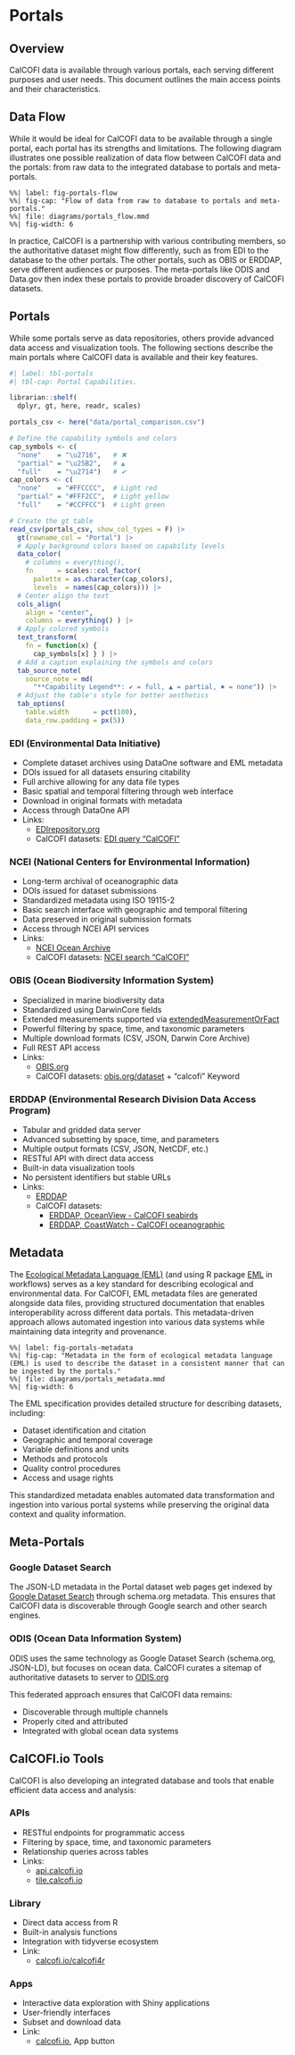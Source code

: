# Portals

## Overview

CalCOFI data is available through various portals, each serving different purposes and user needs. This document outlines the main access points and their characteristics.

## Data Flow

While it would be ideal for CalCOFI data to be available through a single portal, each portal has its strengths and limitations. The following diagram illustrates one possible realization of data flow between CalCOFI data and the portals: from raw data to the integrated database to portals and meta-portals.

```mermaid
%%| label: fig-portals-flow
%%| fig-cap: "Flow of data from raw to database to portals and meta-portals."
%%| file: diagrams/portals_flow.mmd
%%| fig-width: 6
```

In practice, CalCOFI is a partnership with various contributing members, so the authoritative dataset might flow differently, such as from EDI to the database to the other portals. The other portals, such as OBIS or ERDDAP, serve different audiences or purposes. The meta-portals like ODIS and Data.gov then index these portals to provide broader discovery of CalCOFI datasets.

## Portals

While some portals serve as data repositories, others provide advanced data access and visualization tools. The following sections describe the main portals where CalCOFI data is available and their key features.

```r
#| label: tbl-portals
#| tbl-cap: Portal Capabilities.

librarian::shelf(
  dplyr, gt, here, readr, scales)

portals_csv <- here("data/portal_comparison.csv")

# Define the capability symbols and colors
cap_symbols <- c(
  "none"    = "\u2716",   # ✖
  "partial" = "\u25B2",   # ▲
  "full"    = "\u2714")   # ✔
cap_colors <- c(
  "none"    = "#FFCCCC",  # Light red
  "partial" = "#FFF2CC",  # Light yellow
  "full"    = "#CCFFCC")  # Light green

# Create the gt table
read_csv(portals_csv, show_col_types = F) |>
  gt(rowname_col = "Portal") |> 
  # Apply background colors based on capability levels
  data_color(
    # columns = everything(),
    fn      = scales::col_factor(
      palette = as.character(cap_colors),
      levels  = names(cap_colors))) |> 
  # Center align the text
  cols_align(
    align = "center",
    columns = everything() ) |>
  # Apply colored symbols
  text_transform(
    fn = function(x) {
      cap_symbols[x] } ) |>
  # Add a caption explaining the symbols and colors
  tab_source_note(
    source_note = md(
      "**Capability Legend**: ✔ = full, ▲ = partial, ✖ = none")) |>
  # Adjust the table's style for better aesthetics
  tab_options(
    table.width      = pct(100),
    data_row.padding = px(5))
```


### EDI (Environmental Data Initiative)

-   Complete dataset archives using DataOne software and EML metadata
-   DOIs issued for all datasets ensuring citability
-   Full archive allowing for any data file types
-   Basic spatial and temporal filtering through web interface
-   Download in original formats with metadata
-   Access through DataOne API
-   Links:
    -   [EDIrepository.org](https://edirepository.org)
    -   CalCOFI datasets: [EDI query "CalCOFI"](http://portal.edirepository.org:80/nis/simpleSearch?defType=edismax&q=CalCOFI&fq=-scope:ecotrends&fq=-scope:lter-landsat*&fl=id,packageid,title,author,organization,pubdate,coordinates&debug=false)

### NCEI (National Centers for Environmental Information)

-   Long-term archival of oceanographic data
-   DOIs issued for dataset submissions
-   Standardized metadata using ISO 19115-2
-   Basic search interface with geographic and temporal filtering
-   Data preserved in original submission formats
-   Access through NCEI API services
-   Links:
    -   [NCEI Ocean Archive](https://www.ncei.noaa.gov/products/ocean-archive)
    -   CalCOFI datasets: [NCEI search "CalCOFI"](https://www.ncei.noaa.gov/access/search/index?q=CalCOFI)

### OBIS (Ocean Biodiversity Information System)

-   Specialized in marine biodiversity data
-   Standardized using DarwinCore fields
-   Extended measurements supported via [extendedMeasurementOrFact](https://manual.obis.org/format_emof.html)
-   Powerful filtering by space, time, and taxonomic parameters
-   Multiple download formats (CSV, JSON, Darwin Core Archive)
-   Full REST API access
-   Links:
    -   [OBIS.org](https://obis.org)
    -   CalCOFI datasets: [obis.org/dataset](https://obis.org/datasets) + "calcofi" Keyword

### ERDDAP (Environmental Research Division Data Access Program)

-   Tabular and gridded data server
-   Advanced subsetting by space, time, and parameters
-   Multiple output formats (CSV, JSON, NetCDF, etc.)
-   RESTful API with direct data access
-   Built-in data visualization tools
-   No persistent identifiers but stable URLs
-   Links:
    -   [ERDDAP](https://upwell.pfeg.noaa.gov/erddap/index.html)
    -   CalCOFI datasets:
        -   [ERDDAP, OceanView - CalCOFI seabirds](https://oceanview.pfeg.noaa.gov/erddap/search/index.html?page=1&itemsPerPage=1000&searchFor=seabird+CalCOFI)
        -   [ERDDAP, CoastWatch - CalCOFI oceanographic](https://coastwatch.pfeg.noaa.gov/erddap/search/index.html?page=1&itemsPerPage=1000&searchFor=CalCOFI)

## Metadata

The [Ecological Metadata Language (EML)](https://eml.ecoinformatics.org/) (and using R package [EML](https://docs.ropensci.org/EML/) in workflows) serves as a key standard for describing ecological and environmental data. For CalCOFI, EML metadata files are generated alongside data files, providing structured documentation that enables interoperability across different data portals. This metadata-driven approach allows automated ingestion into various data systems while maintaining data integrity and provenance.

```mermaid
%%| label: fig-portals-metadata
%%| fig-cap: "Metadata in the form of ecological metadata language (EML) is used to describe the dataset in a consistent manner that can be ingested by the portals."
%%| file: diagrams/portals_metadata.mmd
%%| fig-width: 6
```

The EML specification provides detailed structure for describing datasets, including:

-   Dataset identification and citation
-   Geographic and temporal coverage
-   Variable definitions and units
-   Methods and protocols
-   Quality control procedures
-   Access and usage rights

This standardized metadata enables automated data transformation and ingestion into various portal systems while preserving the original data context and quality information.

## Meta-Portals

### Google Dataset Search

The JSON-LD metadata in the Portal dataset web pages get indexed by [Google Dataset Search](https://datasetsearch.research.google.com/search?query=calcofi) through schema.org metadata. This ensures that CalCOFI data is discoverable through Google search and other search engines.

### ODIS (Ocean Data Information System)

ODIS uses the same technology as Google Dataset Search (schema.org, JSON-LD), but focuses on ocean data. CalCOFI curates a sitemap of authoritative datasets to server to [ODIS.org](https://odis.org)

This federated approach ensures that CalCOFI data remains:

-   Discoverable through multiple channels
-   Properly cited and attributed
-   Integrated with global ocean data systems

## CalCOFI.io Tools

CalCOFI is also developing an integrated database and tools that enable efficient data access and analysis:

### APIs

-   RESTful endpoints for programmatic access
-   Filtering by space, time, and taxonomic parameters
-   Relationship queries across tables
-   Links:
    -   [api.calcofi.io](https://api.calcofi.io)
    -   [tile.calcofi.io](https://tile.calcofi.io)

### Library

-   Direct data access from R
-   Built-in analysis functions
-   Integration with tidyverse ecosystem
-   Link:
    -   [calcofi.io/calcofi4r](https://calcofi.io/calcofi4r)

### Apps

-   Interactive data exploration with Shiny applications
-   User-friendly interfaces
-   Subset and download data
-   Link:
    -   [calcofi.io](https://calcofi.io), App button
